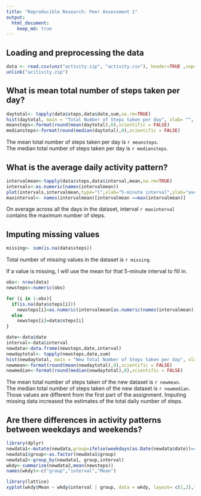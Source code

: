 ```yaml
---
title: "Reproducible Research: Peer Assessment 1"
output: 
  html_document:
    keep_md: true
---
```



## Loading and preprocessing the data
```r
data <- read.csv(unz("activity.zip", "activity.csv"), header=TRUE ,sep=",")
unlink("acitivity.zip")

```
## What is mean total number of steps taken per day?
 
```r
daytotal<- tapply(data$steps,data$date,sum,na.rm=TRUE)
hist(daytotal, main = "Total Number of Steps taken per day", xlab= "", col="powderblue")
meansteps<-format(round(mean(daytotal),0),scientific = FALSE)
mediansteps<-format(round(median(daytotal),0),scientific = FALSE)
```

The mean total number of steps taken per day is `r meansteps`.  
The median total number of steps taken per day is `r mediansteps`.

## What is the average daily activity pattern?
```r
intervalmean<-tapply(data$steps,data$interval,mean,na.rm=TRUE)
intervals<-as.numeric(names(intervalmean))
plot(intervals,intervalmean,type="l",xlab="5-minute interval",ylab="average number of steps taken")
maxinterval<- names(intervalmean)[intervalmean ==max(intervalmean)]
```

On average across all the days in the dataset, interval `r maxinterval` contains the maximum number of steps.


## Imputing missing values
```r
missing<- sum(is.na(data$steps))
```
Total number of missing values in the dataset is `r missing`.

If a value is missing, I will use the mean for that 5-minute interval to fill in.
```r
obs<- nrow(data)
newsteps<-numeric(obs)

for (i in 1:obs){
  if(is.na(data$steps[i]))
    newsteps[i]=as.numeric(intervalmean[as.numeric(names(intervalmean))==data$interval[i]])
  else
    newsteps[i]=data$steps[i]
}

date<-data$date
interval<-data$interval
newdata<-data.frame(newsteps,date,interval)
newdaytotal<- tapply(newsteps,date,sum)
hist(newdaytotal, main = "New Total Number of Steps taken per day", xlab= "", col="rosybrown1")
newmean<-format(round(mean(newdaytotal),0),scientific = FALSE)
newmedian<-format(round(median(newdaytotal),0),scientific = FALSE)

```
The mean total number of steps taken of the new dataset is `r newmean`.  
The median total number of steps taken of the new dataset is `r newmedian`.   
Those values are different from the first part of the assignment. Imputing missing data increased the estimates of the total daily number of steps.


## Are there differences in activity patterns between weekdays and weekends?
```r
library(dplyr)
newdata1<-mutate(newdata,group=ifelse(weekdays(as.Date(newdata$date))=="Sunday"|weekdays(as.Date(newdata$date))=="Saturday","weekend","weekday"))
newdata1$group<-as.factor(newdata1$group)
newdata2<-group_by(newdata1, group,interval)
wkdy<-summarize(newdata2,mean(newsteps))
names(wkdy)<-c("group","interval","Mean")

library(lattice)
xyplot(wkdy$Mean ~ wkdy$interval | group, data = wkdy, layout= c(1,2),type="l",xlab="Interval",ylab="Number of steps")

```